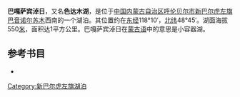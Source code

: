 '''巴嘎萨宾淖日'''，又名'''色达木湖'''，是位于[[中国|中国]][[内蒙古自治区|内蒙古自治区]][[呼伦贝尔市|呼伦贝尔市]][[新巴尔虎左旗|新巴尔虎左旗]][[巴音诺尔苏木|巴音诺尔苏木]]西南的一个湖泊。其位置约在[[东经|东经]]118°10′，[[北纬|北纬]]48°45′。湖面海拔550[[米_(單位)|米]]，面积达1平方公里。巴嘎萨宾淖日在[[蒙古语|蒙古语]]中的意思是小容器湖。
== 参考书目 ==
*{{cite book|author=牧寒 |title=《内蒙古湖泊》 |year=2003 |publisher=内蒙古人民出版社 |isbn=9787204039883  }}
{{模板:呼伦贝尔市湖泊}}
{{内蒙古小作品}}

[[Category:新巴尔虎左旗湖泊|Category:新巴尔虎左旗湖泊]]